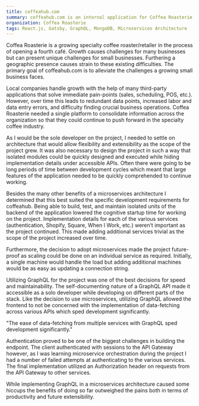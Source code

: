 ```yaml
---
title: coffeahub.com
summary: coffeahub.com is an internal application for Coffea Roasterie to streamline business operations and make information from various internal and third-party services more accessible across the organization.
organization: Coffea Roasterie
tags: React.js, Gatsby, GraphQL, MongoDB, Microservices Architecture
---
```



<CaseStudySection title="Problem">
Coffea Roasterie is a growing specialty coffee roaster/retailer in the process of opening a fourth café.
Growth causes challenges for many businesses but can present unique challenges for small businesses.
Furthering a geographic presence causes strain to these existing difficulties.
The primary goal of coffeahub.com is to alleviate the challenges a growing small business faces.

Local companies handle growth with the help of many third-party applications that solve immediate pain-points (sales,
scheduling, POS, etc.). However, over time this leads to redundant data points, increased labor and data entry errors,
and difficulty finding crucial business operations. Coffea Roasterie needed a single platform to consolidate
information across the organization so that they could continue to push forward in the specialty coffee industry.

</CaseStudySection>

<CaseStudySection title="Why Microservices?">
As I would be the sole developer on the project, I needed to settle on architecture that would allow flexibility and extensibility as the scope of the project grew.
It was also necessary to design the project in such a way that isolated modules could be quickly designed and executed while hiding implementation details under accessible APIs.
Often there were going to be long periods of time between development cycles which meant that large features of the application needed to be quickly comprehended to continue working.

Besides the many other benefits of a microservices architecture I determined that this best suited the specific development requirements for coffeahub.
Being able to build, test, and maintain isolated units of the backend of the application lowered the cognitive startup time
for working on the project. Implementation details for each of the various services (authentication, Shopify, Square,
When I Work, etc.) weren’t important as the project continued. This made adding additional services trivial as the scope of the project increased over time.

Furthermore, the decision to adopt microservices made the project future-proof as scaling could be done on an individual service as required.
Initially, a single machine would handle the load but adding additional machines would be as easy as updating a connection string.

</CaseStudySection>

<CaseStudySection title="Building a GraphQL API">
Utilizing GraphQL for the project was one of the best decisions for speed and maintainability. The self-documenting
nature of a GraphQL API made it accessible as a solo developer while developing on different parts of the stack. Like
the decision to use microservices, utilizing GraphQL allowed the frontend to not be concerned with the implementation
of data-fetching across various APIs which sped development significantly.

</CaseStudySection>

<Quotation>"The ease of data-fetching from multiple services with GraphQL sped development significantly."</Quotation>

<CaseStudySection>
Authentication proved to be one of the biggest challenges in building the endpoint.
The client authenticated with sessions to the API Gateway however, as I was learning microservice orchestration during the project I had a number of failed attempts at authenticating to the various services.
The final implementation utilized an Authorization header on requests from the API Gateway to other services.

While implementing GraphQL in a microservices architecture caused some hiccups the benefits of doing so far outweighed the pains both in terms of productivity and future extensibility.

</CaseStudySection>
